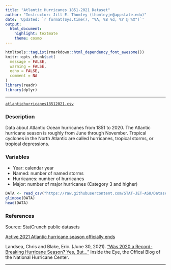 ```yaml
---
title: "Atlantic Hurricanes 1851-2021 Dataset"
author: "Instructor: Jill E. Thomley (thomleyje@appstate.edu)"
date: 'Updated: `r format(Sys.time(), "%A, %B %d, %Y @ %X")`'
output: 
  html_document: 
    highlight: textmate
    theme: cosmo
---
```


```r
htmltools::tagList(rmarkdown::html_dependency_font_awesome())
knitr::opts_chunk$set(
  message = FALSE,
  warning = FALSE,
  echo = FALSE,
  comment = NA
)
library(readr)
library(dplyr)
```
<hr>

<i class="fas fa-database"></i> [`atlantichurricanes18512021.csv`](https://raw.githubusercontent.com/STAT-JET-ASU/Datasets/master/Instructor/atlantichurricanes18512021.csv)

### Description

Data about Atlantic Ocean hurricanes from 1851 to 2020. The Atlantic hurricane season is roughly from June through November. Tropical cyclones in the North Atlantic are called hurricanes, tropical storms, or tropical depressions.

### Variables

* Year: calendar year
* Named: number of named storms
* Hurricanes: number of hurricanes
* Major: number of major hurricanes (Category 3 and higher)

```r
DATA <- read_csv("https://raw.githubusercontent.com/STAT-JET-ASU/Datasets/master/Instructor/atlantichurricanes18512021.csv")
glimpse(DATA)
head(DATA)
```

### References

Source: StatCrunch public datasets 

[Active 2021 Atlantic hurricane season officially ends](https://www.noaa.gov/news-release/active-2021-atlantic-hurricane-season-officially-ends)

Landsea, Chris and Blake, Eric. (June 30, 2021). ["Was 2020 a Record-Breaking Hurricane Season? Yes, But..."](https://noaanhc.wordpress.com/2021/06/30/was-2020-a-record-breaking-hurricane-season-yes-but/) Inside the Eye, the Offical Blog of the National Hurricane Center.

<hr>
